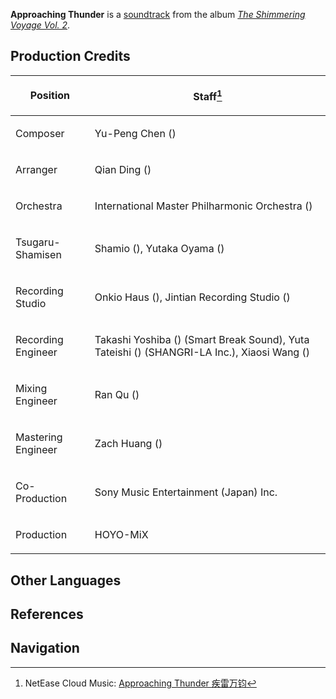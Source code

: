 {{Soundtrack Infobox
|title          =
|image          = The Shimmering Voyage Vol 2.png
|album          = The Shimmering Voyage Vol. 2
|disc           = 1
|number         = 09
|featured       =
|featured2      =
|featured3      =
|featured_disc  =
|featured_disc2 =
|featured_disc3 =
|youtube_id     = yPePa7ZcrmA
|spotify_id     = 140VuqU1GqH5LvXRpcqOzo
|played_in      = Chapter II
|during         = Animated cutscene in ''[[The Omnipresent God]]''
|domain         =
|previous       = Marching to Victory
|next           = Bitter Triumph
}}
'''Approaching Thunder''' is a [[soundtrack]] from the album ''[[The Shimmering Voyage Vol. 2]]''.

==Production Credits==
{| class="wikitable" style="text-align:left; height:0.5em"
! Position
! Staff<ref>NetEase Cloud Music: [https://music.163.com/#/song?id=1973619536 Approaching Thunder 疾雷万钧]</ref>
|-
! Composer
| Yu-Peng Chen ({{zh|陈致逸}})
|-
! Arranger
| Qian Ding ({{zh|丁谦}})
|-
! Orchestra
| International Master Philharmonic Orchestra ({{zh|国际首席爱乐乐团}})
|-
! Tsugaru-Shamisen
| Shamio ({{ja|しゃみお}}), Yutaka Oyama ({{ja|小山 豊}})
|-
! Recording Studio
| Onkio Haus ({{ja|音響ハウス}}), Jintian Recording Studio ({{zh|金田录音棚}})
|-
! Recording Engineer
| Takashi Yoshiba ({{ja|吉羽 貴史}}) (Smart Break Sound), Yuta Tateishi ({{ja|立石 佑太}}) (SHANGRI-LA Inc.), Xiaosi Wang ({{zh|王小四}})
|-
! Mixing Engineer
| Ran Qu ({{zh|瞿然}})
|-
! Mastering Engineer
| Zach Huang ({{zh|黄巍}})
|-
! Co-Production
| Sony Music Entertainment (Japan) Inc.
|-
! Production
| HOYO-MiX
|}
<!--
==Videos==
<gallery>
</gallery>

==Trivia==
-->
==Other Languages==
{{Other Languages
|en      = Approaching Thunder
|zhs     = 疾雷万钧
|zhs_rm  = Jí Léi Wàn Jūn
|zhs_tl   = 
|ja      = 轟く疾雷
|ja_rm   = Todoroku Shitsurai
|ja_tl   = Roaring Violent Thunder
|tr      = 
|tr_tl   = 
|it      = 
|it_tl   = 
}}

==References==
{{Reflist}}

==Navigation==
{{Soundtrack Navbox|The Shimmering Voyage}}